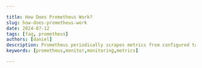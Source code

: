 ```yaml
---

title: How Does Prometheus Work?
slug: how-does-prometheus-work
date: 2024-07-12
tags: [faq, prometheus]
authors: [daniel]
description: Prometheus periodically scrapes metrics from configured targets (such as applications, services, or infrastructure components) using HTTP endpoints. These targets expose metrics in a specific format that Prometheus understands.
keywords: [prometheus,monitor,monitoring,metrics]

---
```


<head>
<script
    type="application/ld+json"
    dangerouslySetInnerHTML={{ __html: JSON.stringify({
  "@context": "https://schema.org",
  "@type": "TechArticle",
  "headline": "How does Prometheus Work?",
  "description": "Prometheus periodically scrapes metrics from configured targets (such as applications, services, or infrastructure components) using HTTP endpoints. These targets expose metrics in a specific format that Prometheus understands.",
  "keywords": ["prometheus", "monitor", "monitoring", "metrics"],
  "author": {
    "@type": "Person",
    "name": "Daniel"
  },
  "datePublished": "2024-07-12T00:00:00Z",
  "publisher": {
    "@type": "Organization",
    "name": "SigNoz",
    "logo": {
      "@type": "ImageObject",
      "url": "https://signoz.io/img/SigNozLogo-orange.svg"
    }
  },
  "mainEntityOfPage": {
    "@type": "WebPage",
    "@id": "https://signoz.io/guides/how-does-prometheus-work/"
  },
  "articleSection": "Technology",
  "inLanguage": "en",
  "about": [
    {
      "@type": "Thing",
      "name": "Prometheus",
      "description": "An open-source monitoring and alerting toolkit"
    },
    {
      "@type": "Thing",
      "name": "Monitoring",
      "description": "The process of collecting, analyzing, and using information to track a system's progress and performance"
    }
  ],
  "educationalLevel": "Intermediate",
  "isAccessibleForFree": true,
  "image": {
    "@type": "ImageObject",
    "url": "https://signoz.io/img/guides/2024/07/how-does-prometheus-work-Untitled.webp",
    "caption": "How Prometheus works"
  },
  "hasPart": [
    {
      "@type": "HowTo",
      "name": "Quick Start with Prometheus",
      "step": [
        {
          "@type": "HowToStep",
          "name": "Download Prometheus",
          "text": "Visit the Prometheus download page and download the appropriate package for your operating system."
        },
        {
          "@type": "HowToStep",
          "name": "Configure prometheus.yml file",
          "text": "Open the prometheus.yml file in a text editor and configure the targets to monitor."
        },
        {
          "@type": "HowToStep",
          "name": "Start Prometheus server",
          "text": "Navigate to the Prometheus directory and start the server using the command: ./prometheus --config.file=prometheus.yml"
        },
        {
          "@type": "HowToStep",
          "name": "Access the Prometheus UI",
          "text": "Open a web browser and visit localhost:9090 to access the Prometheus UI."
        }
      ]
    }
  ],
  "mainEntity": [
    {
      "@type": "Question",
      "name": "How does Prometheus work?",
      "acceptedAnswer": {
        "@type": "Answer",
        "text": "Prometheus works by scraping metrics from configured endpoints at specified intervals. These targets include applications, servers, databases, and more. They expose their metrics in a format Prometheus understands. Once Prometheus pulls metrics from these endpoints, it stores them for querying and retrieval when needed."
      }
    },
    {
      "@type": "Question",
      "name": "What are the main components of the Prometheus server?",
      "acceptedAnswer": {
        "@type": "Answer",
        "text": "The Prometheus server consists of three main components: 1) Time Series Database for storing metrics data, 2) Data Retriever (Scraper) for pulling metrics from various sources, and 3) HTTP Server API for querying the stored metrics data."
      }
    },
    {
      "@type": "Question",
      "name": "How does Prometheus collect metrics?",
      "acceptedAnswer": {
        "@type": "Answer",
        "text": "Prometheus collects metrics by periodically scraping targets. A target is any system or service that exposes metrics via an HTTP endpoint, typically at the /metrics path. These endpoints provide the current state of the target in a plain text format that Prometheus can understand."
      }
    },
    {
      "@type": "Question",
      "name": "What is an exporter in Prometheus?",
      "acceptedAnswer": {
        "@type": "Answer",
        "text": "An exporter is a service that retrieves metrics from targets and transforms them into a format compatible with Prometheus. These converted metrics are then exposed at the exporter's /metrics endpoint, where Prometheus can scrape them."
      }
    },
    {
      "@type": "Question",
      "name": "How does Prometheus handle alerting?",
      "acceptedAnswer": {
        "@type": "Answer",
        "text": "Prometheus includes a built-in alerting mechanism that allows users to define alerting rules based on PromQL queries. These rules evaluate metrics at regular intervals. When conditions are met, alerts are sent to the Alertmanager, which handles routing the alert to configured receiver integrations (e.g., email, Slack, PagerDuty)."
      }
    }
  ]
}) }}
  />
</head>

Prometheus works by scraping metrics from configured endpoints at specified intervals. These targets include applications, servers, databases, and more. They expose their metrics in a format Prometheus understands. Once Prometheus pulls metrics from these endpounts, it stores them for querying and retrieval when needed.

## How Does Prometheus Work?

The architecture diagram below provides a summary of how Prometheus works as a monitoring tool.

<Figure src="/img/guides/2024/07/how-does-prometheus-work-Untitled.webp" alt="How Prometheus works" caption="How Prometheus works" />


### The Prometheus Server

Prometheus has a core component called the Prometheus server, which does the main monitoring work. This server is composed of three parts:

1. Time Series Database: This stores the collected metrics data (e.g., CPU usage, request latency) in a highly efficient format optimized for time-based queries.
2. Data Retriever (Scraper): This worker actively pulls metrics from various sources, including applications, databases, servers, and containers. It then sends the collected data to the time series database for storage.
3. HTTP Server API: This provides a way to query the stored metrics data. This API allows users to retrieve and visualize metrics through tools like the Prometheus dashboard, SigNoz, or Grafana.

### Metrics Collection

Prometheus collects metrics by periodically scraping targets. A target is any system or service that exposes metrics via an HTTP endpoint. Each target provides units of monitoring specific to its domain. For instance, in an application, metrics might include request latency or number of exceptions, while for a server, metrics could be CPU usage or memory consumption. These units are known as Metrics.

For Prometheus to pull metrics from a target, the target must expose a specific HTTP endpoint, typically at the `/metrics` path. The HTTP endpoints follow the format; `hostaddress/metrics`. This endpoint provides the current state of the target in a plain text format that Prometheus can understand.

<Figure src="/img/guides/2024/07/how-does-prometheus-work-Untitled%201.webp" alt="Metrics displayed from an HTTP endpoint (localhost:8080/metrics)" caption="Metrics displayed from an HTTP endpoint (localhost:8080/metrics)" />


### Exporters

While some systems expose Prometheus endpoints by default, others don’t and require an exporter. An exporter is a service that retrieves metrics from targets and transforms them into a format compatible with Prometheus. These converted metrics are then exposed at the exporter's `/metrics` endpoint, where Prometheus can scrape them. 

Prometheus has <a href="https://prometheus.io/docs/instrumenting/exporters/" rel="noopener noreferrer nofollow" target="_blank">exporters</a> for different services including MySQL, Elasticssearch, etc. It also provides client libraries for <a href="https://prometheus.io/docs/instrumenting/clientlibs/" rel="noopener noreferrer nofollow" target="_blank">applications</a> that convert metrics data in a Prometheus readable format.

### Scrape Config File

Prometheus has a configuration file, usually named `prometheus.yml` that defines which targets to scrape and how often. For example:

```yaml
scrape_configs:
  - job_name: 'my-app'
    scrape_interval: 5s
    static_configs:
      - targets: ['localhost:8080']
```

In the above scrape config, Prometheus is set to scrape metrics from an application running on `localhost` at port `8080`, under the job name `my-app`. It will do this every 5 seconds.

### Data Storage

Once metrics are collected, Prometheus stores them in its time-series database (TSDB). This TSDB is optimized for storing and querying time series data efficiently. It handles millions of metrics with ease and stores data in a compressed format to save space.

The data is stored locally, providing fast query performance and reliability. Each metric is stored along with a set of labels, which are key-value pairs that identify the metric's characteristics.

### Data Query

The stored metrics data can be queried when needed for visualization through the Prometheus web UI or a monitoring tool. 

<Figure src="/img/guides/2024/07/how-does-prometheus-work-Untitled%202.webp" alt="Prometheus web UI" caption="Prometheus web UI" />


Prometheus provides a powerful query language called PromQL (Prometheus Query Language) to retrieve and manipulate time-series data. PromQL allows users to perform complex queries, aggregations, and transformations on the collected metrics.

Example of a PromQL query:

<Figure src="/img/guides/2024/07/how-does-prometheus-work-Untitled%203.webp" alt="PromQL query" caption="PromQL query" />


This query checks the status of targets (Prometheus, node_exporter, cadvisor, or mysqld_exporter) and returns whether they are up (1) or down (0).

### Alerting

For effective monitoring, Prometheus includes a built-in alerting mechanism that allows users to define alerting rules based on PromQL queries. Alerting rules are defined to specify conditions under which alerts should be triggered. These rules evaluate metrics at regular intervals.

For example:

```jsx
groups:
  - name: example-alert
    rules:
       - alert: ContainerKilled
        expr: 'time() - container_last_seen > 60'
        for: 0m
        labels:
          severity: warning
        annotations:
          summary: Container killed (instance {{ $labels.instance }})
          description: "A container has disappeared\n  VALUE = {{ $value }}\n  LABELS = {{ $labels }}"
```

The above alerting rule checks if a container has not been seen in the last 60 seconds and triggers an alert immediately with a warning severity, providing a summary and description with relevant details.

An alert can be in one of three states:

- Inactive: This is the default state of an alert. It means that the condition specified in the alerting rule is not currently met. No actions are taken when an alert is inactive.
- Pending: The is when the condition specified in the alerting rule has been met, but the `for` clause hasn't expired yet. The `for` clause specifies a duration for which the condition must remain true before the alert fires. This acts as a buffer to prevent alerts from triggering due to transient spikes or temporary issues.
- Firing: The alert transitions to this state if the condition specified in the alerting rule remains true for the duration specified in the `for` clause.

<Figure src="/img/guides/2024/07/how-does-prometheus-work-Untitled%204.webp" alt="Alerting rules in Prometheus" caption="Alerting rules in Prometheus" />

*Alerting rules in Prometheus*

Alerts in the firing state are sent out the alert to Alertmanager, which then handles routing the alert to the configured receiver integrations (e.g., email, Slack, PagerDuty). 

<Figure src="/img/guides/2024/07/how-does-prometheus-work-4830d151-e3d5-441d-9aa9-f263c75bc007.webp" alt="Alert manager UI" caption="Alert manager UI" />



### Service Discovery

Prometheus also supports various service discovery mechanisms to find targets automatically. This is particularly useful in dynamic environments like Kubernetes, where services may start and stop frequently. If you also deploy a new application or service in such environments, Prometheus immediately discovers it and starts monitoring it.

<Figure src="/img/guides/2024/07/how-does-prometheus-work-Untitled%205.webp" alt="Prometheus service discovery" caption="Prometheus service discovery" />



Example of how service discovery is configured for Kubernetes:

```yaml
scrape_configs:
  - job_name: 'kubernetes-apiservers'
    kubernetes_sd_configs:
      - role: endpoints
```

Other supported service discovery mechanisms include static configuration, DNS, Consul, Marathon, and more.

## Quick Start with Prometheus

This quick start guide will help you get Prometheus up and running in a few simple steps.

1. Download Prometheus

To download Prometheus on your system, visit the <a href="https://prometheus.io/download/" rel="noopener noreferrer nofollow" target="_blank">Prometheus download</a> page. Set your system architecture and identify the appropriate package for your operating system (Linux, macOS, Windows). Click on the download link for the latest stable release.

<Figure src="/img/guides/2024/07/how-does-prometheus-work-Screenshot_2024-07-12_at_07.23.50.webp" alt="Download Prometheus" caption="Download Prometheus" />



1. Configure `prometheus.yml` file

After downloading Prometheus, extract the tarball downloaded file. You'll find a file named `prometheus.yml` in the extracted directory.

<Figure src="/img/guides/2024/07/how-does-prometheus-work-Screenshot_2024-07-12_at_07.45.09.webp" alt="Extracted Prometheus folder" caption="Extracted Prometheus folder" />



Prometheus uses a configuration file named `prometheus.yml` to specify which targets to monitor and how to scrape them. Open `prometheus.yml` in a text editor.

<Figure src="/img/guides/2024/07/how-does-prometheus-work-Screenshot_2024-07-12_at_07.25.29.webp" alt="Prometheus.yml file" caption="Prometheus.yml file" />



In the `prometheus.yml` file, you will see that Prometheus is configured to scrape metrics from itself. You can add other scrape configurations for Prometheus to scrape metrics from different targets on your system.

1. Start Prometheus server

Navigate to the directory where you extracted Prometheus and execute the following command to start Prometheus:

```jsx
./prometheus --config.file=prometheus.yml
```

This command will start Prometheus and use the specified configuration file to determine which targets to scrape.

<Figure src="/img/guides/2024/07/how-does-prometheus-work-Screenshot_2024-07-12_at_07.42.25.webp" alt="Prometheus started" caption="Prometheus started" />



1. Access the Prometheus UI

Once Prometheus has started, in your browser, visit [localhost:9090](http://localhost:9090) to access the Prometheus UI:

<Figure src="/img/guides/2024/07/how-does-prometheus-work-Screenshot_2024-07-12_at_07.43.47.webp" alt="Prometheus UI" caption="Prometheus UI" />



<Figure src="/img/guides/2024/07/how-does-prometheus-work-Screenshot_2024-07-12_at_07.45.59.webp" alt="Prometheus targets" caption="Prometheus targets" />



## Conclusion

This article discussed how monitoring in Prometheus works. It highlighted some of the key components of Prometheus and their roles in monitoring.

Key takeaways:

- Prometheus collects metrics by scraping HTTP target endpoints exposing metrics in a Prometheus format.
- Exporters are used in converting metrics to Prometheus formats.
- Prometheus stores data in its time series database for retrieval at any time.
- Metrics data can be queried using PromQL, the Prometheus query language.
- Prometheus has a built-in Alert Manager component for alerting and routing
